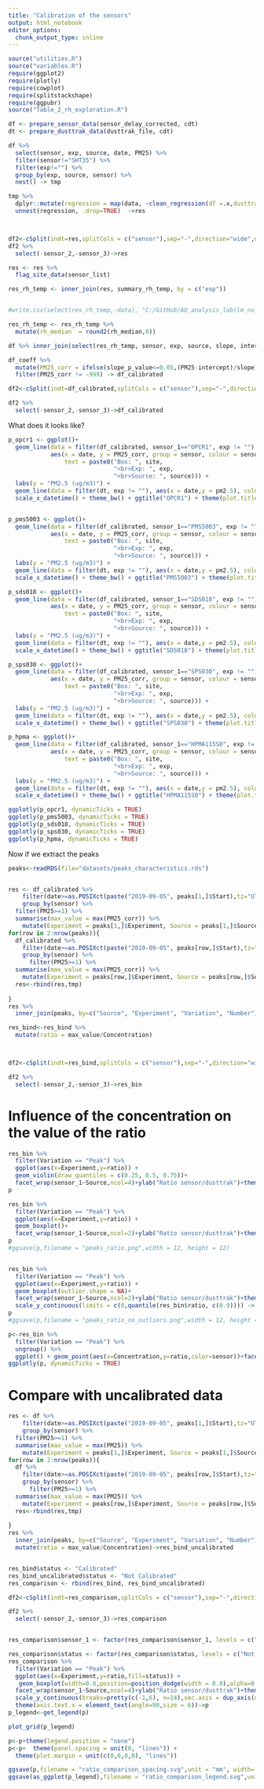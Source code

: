 ```yaml
---
title: "Calibration of the sensors"
output: html_notebook
editor_options: 
  chunk_output_type: inline
---
```


```r

source("utilities.R")
source("variables.R")
require(ggplot2)
require(plotly)
require(cowplot)
require(splitstackshape)
require(ggpubr)
source("Table_2_rh_exploration.R")


```


```r

df <- prepare_sensor_data(sensor_delay_corrected, cdt)
dt <- prepare_dusttrak_data(dusttrak_file, cdt)

df %>%
  select(sensor, exp, source, date, PM25) %>%
  filter(sensor!="SHT35") %>%
  filter(exp!="") %>%
  group_by(exp, source, sensor) %>%
  nest() -> tmp

tmp %>%
  dplyr::mutate(regression = map(data, ~clean_regression(df =.x,dusttrak = dt, 0))) %>%
  unnest(regression, .drop=TRUE)  ->res



df2<-cSplit(indt=res,splitCols = c("sensor"),sep="-",direction="wide",drop=FALSE)
df2 %>%
  select(-sensor_2,-sensor_3)->res

res <- res %>%
  flag_site_data(sensor_list)

res_rh_temp <- inner_join(res, summary_rh_temp, by = c("exp"))


#write.csv(select(res_rh_temp,-data), "C:/GitHub/AQ_analysis_lab/lm_no_enclosure_cdt_corr.csv")

res_rh_temp <- res_rh_temp %>%
  mutate(rh_median  = round2(rh_median,0))
```


```r
df %>% inner_join(select(res_rh_temp, sensor, exp, source, slope, intercept, slope_p_value), by = c("sensor", "exp", "source")) -> df_coeff

df_coeff %>% 
  mutate(PM25_corr = ifelse(slope_p_value<=0.05,(PM25-intercept)/slope), -999) %>%
  filter(PM25_corr != -999) -> df_calibrated

df2<-cSplit(indt=df_calibrated,splitCols = c("sensor"),sep="-",direction="wide",drop=FALSE)

df2 %>%
  select(-sensor_2,-sensor_3)->df_calibrated
```

What does it looks like?

```r
p_opcr1 <- ggplot()+
  geom_line(data = filter(df_calibrated, sensor_1=="OPCR1", exp != ""),
            aes(x = date, y = PM25_corr, group = sensor, colour = sensor, 
                text = paste0("Box: ", site,
                              "<br>Exp: ", exp,
                              "<br>Source: ", source))) +
  labs(y = "PM2.5 (ug/m3)") +
  geom_line(data = filter(dt, exp != ""), aes(x = date,y = pm2.5), colour = "red", linetype = "dashed")+
  scale_x_datetime() + theme_bw() + ggtitle("OPCR1") + theme(plot.title = element_text(hjust = 0.5))+facet_wrap(~exp, ncol = 1, scales = "free_x")


p_pms5003 <- ggplot()+
  geom_line(data = filter(df_calibrated, sensor_1=="PMS5003", exp != ""),
            aes(x = date, y = PM25_corr, group = sensor, colour = sensor, 
                text = paste0("Box: ", site,
                              "<br>Exp: ", exp,
                              "<br>Source: ", source))) +
  labs(y = "PM2.5 (ug/m3)") +
  geom_line(data = filter(dt, exp != ""), aes(x = date,y = pm2.5), colour = "red", linetype = "dashed")+
  scale_x_datetime() + theme_bw() + ggtitle("PMS5003") + theme(plot.title = element_text(hjust = 0.5))+facet_wrap(~exp, ncol = 1, scales = "free_x")

p_sds018 <- ggplot()+
  geom_line(data = filter(df_calibrated, sensor_1=="SDS018", exp != ""),
            aes(x = date, y = PM25_corr, group = sensor, colour = sensor, 
                text = paste0("Box: ", site,
                              "<br>Exp: ", exp,
                              "<br>Source: ", source))) +
  labs(y = "PM2.5 (ug/m3)") +
  geom_line(data = filter(dt, exp != ""), aes(x = date,y = pm2.5), colour = "red", linetype = "dashed")+
  scale_x_datetime() + theme_bw() + ggtitle("SDS018") + theme(plot.title = element_text(hjust = 0.5))+facet_wrap(~exp, ncol = 1, scales = "free_x")

p_sps030 <- ggplot()+
  geom_line(data = filter(df_calibrated, sensor_1=="SPS030", exp != ""),
            aes(x = date, y = PM25_corr, group = sensor, colour = sensor, 
                text = paste0("Box: ", site,
                              "<br>Exp: ", exp,
                              "<br>Source: ", source))) +
  labs(y = "PM2.5 (ug/m3)") +
  geom_line(data = filter(dt, exp != ""), aes(x = date,y = pm2.5), colour = "red", linetype = "dashed")+
  scale_x_datetime() + theme_bw() + ggtitle("SPS030") + theme(plot.title = element_text(hjust = 0.5))+facet_wrap(~exp, ncol = 1, scales = "free_x")

p_hpma <- ggplot()+
  geom_line(data = filter(df_calibrated, sensor_1=="HPMA115S0", exp != ""),
            aes(x = date, y = PM25_corr, group = sensor, colour = sensor, 
                text = paste0("Box: ", site,
                              "<br>Exp: ", exp,
                              "<br>Source: ", source))) +
  labs(y = "PM2.5 (ug/m3)") +
  geom_line(data = filter(dt, exp != ""), aes(x = date,y = pm2.5), colour = "red", linetype = "dashed")+
  scale_x_datetime() + theme_bw() + ggtitle("HPMA115S0") + theme(plot.title = element_text(hjust = 0.5))+facet_wrap(~exp, ncol = 1, scales = "free_x")

ggplotly(p_opcr1, dynamicTicks = TRUE)
ggplotly(p_pms5003, dynamicTicks = TRUE)
ggplotly(p_sds018, dynamicTicks = TRUE)
ggplotly(p_sps030, dynamicTicks = TRUE)
ggplotly(p_hpma, dynamicTicks = TRUE)
```

Now if we extract the peaks

```r
peaks<-readRDS(file="datasets/peaks_characteristics.rds") 


res <- df_calibrated %>%
    filter(date>=as.POSIXct(paste("2019-09-05", peaks[1,]$Start),tz="UTC"), date<=as.POSIXct(paste("2019-09-05", peaks[1,]$End),tz="UTC")) %>%
    group_by(sensor) %>%
  filter(PM25>=1) %>%
  summarise(max_value = max(PM25_corr)) %>%
    mutate(Experiment = peaks[1,]$Experiment, Source = peaks[1,]$Source, Variation= peaks[1,]$Variation, Number = peaks[1,]$Number)
for(row in 2:nrow(peaks)){
  df_calibrated %>%
    filter(date>=as.POSIXct(paste("2019-09-05", peaks[row,]$Start),tz="UTC"), date<=as.POSIXct(paste("2019-09-05", peaks[row,]$End),tz="UTC")) %>%
    group_by(sensor) %>%
      filter(PM25>=1) %>%
  summarise(max_value = max(PM25_corr)) %>%
    mutate(Experiment = peaks[row,]$Experiment, Source = peaks[row,]$Source, Variation= peaks[row,]$Variation, Number = peaks[row,]$Number) -> tmp
  res<-rbind(res,tmp)
  
} 
res %>%
  inner_join(peaks, by=c("Source", "Experiment", "Variation", "Number")) ->res_bind

res_bind<-res_bind %>%
  mutate(ratio = max_value/Concentration)



df2<-cSplit(indt=res_bind,splitCols = c("sensor"),sep="-",direction="wide",drop=FALSE)

df2 %>%
  select(-sensor_2,-sensor_3)->res_bin


```

# Influence of the concentration on the value of the ratio

```r

res_bin %>%
  filter(Variation == "Peak") %>%
  ggplot(aes(x=Experiment,y=ratio)) + 
  geom_violin(draw_quantiles = c(0.25, 0.5, 0.75))+
  facet_wrap(sensor_1~Source,ncol=4)+ylab("Ratio sensor/dusttrak")+theme_bw()->p
p

res_bin %>%
  filter(Variation == "Peak") %>%
  ggplot(aes(x=Experiment,y=ratio)) + 
  geom_boxplot()+
  facet_wrap(sensor_1~Source,ncol=2)+ylab("Ratio sensor/dusttrak")+theme_bw()->p
p
#ggsave(p,filename = "peaks_ratio.png",width = 12, height = 12)


res_bin %>%
  filter(Variation == "Peak") %>%
  ggplot(aes(x=Experiment,y=ratio)) + 
  geom_boxplot(outlier.shape = NA)+
  facet_wrap(sensor_1~Source,ncol=2)+ylab("Ratio sensor/dusttrak")+theme_bw()+
  scale_y_continuous(limits = c(0,quantile(res_bin$ratio, c(0.9)))) -> p
p
#ggsave(p,filename = "peaks_ratio_no_outliers.png",width = 12, height = 12)

p<-res_bin %>%
  filter(Variation == "Peak") %>%
  ungroup() %>%
  ggplot() + geom_point(aes(x=Concentration,y=ratio,color=sensor))+facet_wrap(sensor_1~Source,ncol=4,scales="free")+ylab("Ratio sensor/dusttrak")
ggplotly(p, dynamicTicks = TRUE)

```



# Compare with uncalibrated data

```r

res <- df %>%
    filter(date>=as.POSIXct(paste("2019-09-05", peaks[1,]$Start),tz="UTC"), date<=as.POSIXct(paste("2019-09-05", peaks[1,]$End),tz="UTC")) %>%
    group_by(sensor) %>%
  filter(PM25>=1) %>%
  summarise(max_value = max(PM25)) %>%
    mutate(Experiment = peaks[1,]$Experiment, Source = peaks[1,]$Source, Variation= peaks[1,]$Variation, Number = peaks[1,]$Number)
for(row in 2:nrow(peaks)){
  df %>%
    filter(date>=as.POSIXct(paste("2019-09-05", peaks[row,]$Start),tz="UTC"), date<=as.POSIXct(paste("2019-09-05", peaks[row,]$End),tz="UTC")) %>%
    group_by(sensor) %>%
      filter(PM25>=1) %>%
  summarise(max_value = max(PM25)) %>%
    mutate(Experiment = peaks[row,]$Experiment, Source = peaks[row,]$Source, Variation= peaks[row,]$Variation, Number = peaks[row,]$Number) -> tmp
  res<-rbind(res,tmp)
  
} 
res %>%
  inner_join(peaks, by=c("Source", "Experiment", "Variation", "Number"))  %>%
  mutate(ratio = max_value/Concentration)->res_bind_uncalibrated


res_bind$status <- "Calibrated"
res_bind_uncalibrated$status <- "Not Calibrated"
res_comparison <- rbind(res_bind, res_bind_uncalibrated)

df2<-cSplit(indt=res_comparison,splitCols = c("sensor"),sep="-",direction="wide",drop=FALSE)

df2 %>%
  select(-sensor_2,-sensor_3)->res_comparison



```

```r

res_comparison$sensor_1 <- factor(res_comparison$sensor_1, levels = c("PMS5003", "SPS030", "HPMA115S0", "SDS018", "OPCR1"))

res_comparison$status <- factor(res_comparison$status, levels = c("Not Calibrated", "Calibrated"))
res_comparison %>%
  filter(Variation == "Peak") %>%
  ggplot(aes(x=Experiment,y=ratio,fill=status)) + 
   geom_boxplot(width=0.8,position=position_dodge(width = 0.8),alpha=0.8,lwd=0.3,fatten=0.8,outlier.size = 0.8,outlier.alpha=0.5,outlier.stroke=0)+
  facet_wrap(sensor_1~Source,ncol=4)+ylab("Ratio sensor/dusttrak")+theme_bw()+
  scale_y_continuous(breaks=pretty(c(-1,6), n=14),sec.axis = dup_axis(name=NULL))+
  theme(axis.text.x = element_text(angle=90,size = 6))->p
p_legend<-get_legend(p)

plot_grid(p_legend)

p<-p+theme(legend.position = "none")
p<-p+  theme(panel.spacing = unit(0, "lines")) +
  theme(plot.margin = unit(c(0,0,0,0), "lines"))

ggsave(p,filename = "ratio_comparison_spacing.svg",unit = "mm", width= 180, height = 240)
ggsave(as_ggplot(p_legend),filename = "ratio_comparison_legend.svg",unit = "mm", width= 180, height = 240)


```




